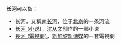 '''长河'''可以指：
* 长河，又稱[[南长河|南长河]]，位于[[北京|北京]]的一条河流
* [[长河_(小说)|长河 (小说)]]，[[沈从文|沈从文]]创作的一部小说
* [[長河_(電視劇)|長河 (電視劇)]]，[[新加坡|新加坡]][[新傳媒|新傳媒]]的一套電視劇
{{disambig|Cat=二字亞洲相關消歧義}}